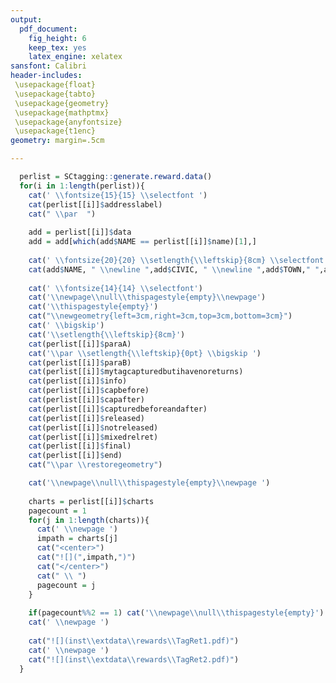 ```yaml
---
output: 
  pdf_document: 
    fig_height: 6
    keep_tex: yes
    latex_engine: xelatex
sansfont: Calibri
header-includes:
 \usepackage{float}
 \usepackage{tabto}
 \usepackage{geometry}
 \usepackage{mathptmx}
 \usepackage{anyfontsize}
 \usepackage{t1enc}
geometry: margin=.5cm

---
```


```r
  perlist = SCtagging::generate.reward.data()
  for(i in 1:length(perlist)){
    cat(' \\fontsize{15}{15} \\selectfont ')
    cat(perlist[[i]]$addresslabel)
    cat(" \\par  ")
    
    add = perlist[[i]]$data
    add = add[which(add$NAME == perlist[[i]]$name)[1],]
 
    cat(' \\fontsize{20}{20} \\setlength{\\leftskip}{8cm} \\selectfont  ')
    cat(add$NAME, " \\newline ",add$CIVIC, " \\newline ",add$TOWN," ",add$PROV, " \\newline ",add$POST, " \\ \\par ")
 
    cat(' \\fontsize{14}{14} \\selectfont')
    cat('\\newpage\\null\\thispagestyle{empty}\\newpage')
    cat('\\thispagestyle{empty}')
    cat("\\newgeometry{left=3cm,right=3cm,top=3cm,bottom=3cm}")
    cat(' \\bigskip')
    cat('\\setlength{\\leftskip}{8cm}')
    cat(perlist[[i]]$paraA)
    cat('\\par \\setlength{\\leftskip}{0pt} \\bigskip ')
    cat(perlist[[i]]$paraB)
    cat(perlist[[i]]$mytagcapturedbutihavenoreturns)
    cat(perlist[[i]]$info)
    cat(perlist[[i]]$capbefore)
    cat(perlist[[i]]$capafter)
    cat(perlist[[i]]$capturedbeforeandafter)
    cat(perlist[[i]]$released)
    cat(perlist[[i]]$notreleased)
    cat(perlist[[i]]$mixedrelret)
    cat(perlist[[i]]$final)
    cat(perlist[[i]]$end)
    cat("\\par \\restoregeometry")

    cat('\\newpage\\null\\thispagestyle{empty}\\newpage ')
    
    charts = perlist[[i]]$charts
    pagecount = 1
    for(j in 1:length(charts)){
      cat(' \\newpage ') 
      impath = charts[j]
      cat("<center>")
      cat("![](",impath,")")
      cat("</center>")
      cat(" \\ ") 
      pagecount = j
    }
  
    if(pagecount%%2 == 1) cat('\\newpage\\null\\thispagestyle{empty}')
    cat(' \\newpage ') 
  
    cat("![](inst\\extdata\\rewards\\TagRet1.pdf)")
    cat(' \\newpage ') 
    cat("![](inst\\extdata\\rewards\\TagRet2.pdf)")
  }
```

